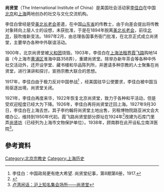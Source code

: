 '''尚贤堂'''（The International Institute of China）是美国社会活动家[[李佳白|李佳白]]在中国[[北京|北京]]和[[上海|上海]]两地创办的社交与文化交流机构。

李佳白曾经是受[[美北长老会|美北长老会]]差遣，在中国[[山东省|山东省]]的传教士，由于向差会提出将传教对象转向上层人士的设想，未获批准，于是在1894年脱离[[美北长老会|美北长老会]]，前往[[北京|北京]]，鼓吹维新变法。1897年2月，由总理各国事务衙门批准，在北京正式成立尚贤堂，主要举办各种中外联谊活动。 

1900年，北京尚贤堂被[[义和团|义和团]]烧毁。1903年，李佳白在[[上海法租界|上海法租界]][[霞飞路|霞飞路]]购地14亩（今上海市[[黄浦区|黄浦区]]淮海中路358弄），重建尚贤堂。除举办新年茶会等各种中外社交活动外，还开设学堂、藏书楼和华品陈列所，并邀请多种宗教的人士聚集在尚贤堂，进行演讲和探讨，宣扬宗教大联合的思想。 

1917年，李佳白由于极力反对中国参战<ref>李佳白：中国政局更有绝大希望. 尚贤堂纪事，第8期第6册，1917.</ref> ，经美国驻华公使要求，李佳白被中国当局驱逐出境，尚贤堂关闭。 

1921年，李佳白再度来华，1922年恢复北京尚贤堂，致力于各种和平活动，但是受欢迎程度已经大为下降。1926年，李佳白再将尚贤堂迁回上海。1927年9月30日，李佳白在上海去世。其子李约翰将尚贤堂土地出售，另租博物院路亚洲文会大楼办公，维持到1950年代初。霞飞路尚贤堂部分原址在1924年<ref>{{Cite web |url=http://www.shtong.gov.cn/newsite/node2/node4/node2249/node85092/node85129/node85608/node85612/userobject1ai125860.html |title=-卢湾区志1994-2003->--第三十三编遗址·旧居·老弄堂->--第三章老弄堂->--第一节 概况 |access-date=2021-02-24 |archive-date=2021-04-02 |archive-url=https://web.archive.org/web/20210402170721/http://www.shtong.gov.cn/newsite/node2/node4/node2249/node85092/node85129/node85608/node85612/userobject1ai125860.html }}</ref>改建为石库门里弄[[尚贤坊|尚贤坊]]（已经列为上海市文物保护单位）。1938年，顾南群在此开设私立南洋医院<ref>[http://www.lwwhzc.net/whzjc/showinfo/showinfo.aspx?infoid=a3b4634c-6aca-4a09-847b-226b2005c686&siteid=1&categoryNum=008012006 卢湾闲话：沪上知名集会场所——尚贤堂]{{dead link|date=2017年12月 |bot=InternetArchiveBot |fix-attempted=yes }}</ref>。

==參考資料==
<div class="references-small">
<references />
</div>
[[Category:北京宗教史|Category:北京宗教史]]
[[Category:上海历史|Category:上海历史]]